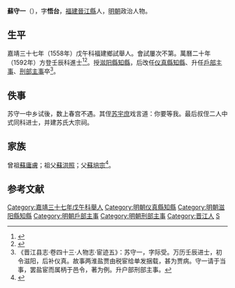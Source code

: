 {{明清人物信息框
| 姓名 = 蘇守一
| 原名 =
| 圖片名稱= 
| 圖片大小 =
| 圖片說明 = 
| 最高職務 = 刑部主事
| 國家 = 大明 
| 爵位 =
| 籍貫 = 福建晉江縣
| 族裔 = 
| 字號 = 
| 諡號 =
| 出生日期 = 生年不詳
| 出生地點 =
| 逝世日期 = 卒年不詳
| 逝世地點 =
| 墓葬 =
| 配偶 = 
| 親屬 = 
| 出身 =
* 萬曆二十年壬辰科同進士出身
| 經歷 =
| 著作 =  
}}
'''蘇守一'''（{{bd|？||？|catIdx=}}），字'''悟台'''，[[福建|福建]][[晉江縣|晉江縣]]人，[[明朝|明朝]]政治人物。

== 生平 ==
嘉靖三十七年（1558年）戊午科福建鄉試舉人。會試屢次不第。萬曆二十年（1592年）方登壬辰科進士<ref>{{Cite book|title=《皇明贡举考》卷五|last=（明）[[张朝瑞|张朝瑞]]|first=|publisher=《续修四库全书》史部第828册|year=|isbn=|location=|pages=}}</ref><ref>{{Cite book|title=贡举志五种 上|last=鲁小俊，江俊伟著|first=|publisher=武汉：武汉大学出版社|year=2009|isbn=978-7-307-07043-1|location=|pages=}}</ref>。授[[滋阳縣|滋阳縣]][[知縣|知縣]]，后改任[[仪真縣|仪真縣]][[知縣|知縣]]、升任[[戶部|戶部]][[主事|主事]]、[[刑部|刑部]][[主事|主事]]卒<ref>《晋江县志·卷四十三·人物志·宦迹五》：苏守一，字际受。万历壬辰进士，初令滋阳，后补仪真。故事两淮盐贾由税宦给单发捆载，甚为贾病。守一请于当事，罢盐宦而属柄于邑令，著为例。升户部刑部主事。</ref>。

==佚事==
苏守一中乡试後，数上春宫不遇。其侄[[苏宇庶|苏宇庶]]戏言道：你要等我。最后叔侄二人中式同科进士，并建苏氏大宗祠。

== 家族 ==
曾祖[[蘇庸膚|蘇庸膚]]；祖父[[蘇洪照|蘇洪照]]；父[[蘇培宗|蘇培宗]]<ref>{{Cite book|title=天一阁藏明代科举录选刊 登科录 点校本|last=龚延明主编|first=|publisher=宁波出版社|year=2016|isbn=978-7-5526-2320-8|location=宁波|pages=|quote=《天一閣藏明代科舉錄選刊.登科錄》之《萬曆二十年壬辰科殿試金榜》}}</ref>。

==参考文献==
{{reflist}}

{{萬曆二十年壬辰科殿試金榜}}
{{DEFAULTSORT:Su苏}}
[[Category:嘉靖三十七年戊午科舉人|Category:嘉靖三十七年戊午科舉人]]
[[Category:明朝仪真縣知縣|Category:明朝仪真縣知縣]]
[[Category:明朝滋阳縣知縣|Category:明朝滋阳縣知縣]]
[[Category:明朝戶部主事|Category:明朝戶部主事]]
[[Category:明朝刑部主事|Category:明朝刑部主事]]
[[Category:晋江人|Category:晋江人]]
[[Category:蘇姓|S]]
